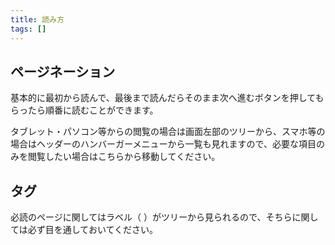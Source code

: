 ```yaml
---
title: 読み方
tags: []
---
```





## ページネーション

基本的に最初から読んで、最後まで読んだらそのまま次へ進むボタンを押してもらったら順番に読むことができます。

タブレット・パソコン等からの閲覧の場合は画面左部のツリーから、スマホ等の場合はヘッダーのハンバーガーメニューから一覧も見れますので、必要な項目のみを閲覧したい場合はこちらから移動してください。

## タグ

必読のページに関してはラベル（ <AstroIcon name="ic:round-new-releases" class="text-red-400 dark:text-red-500" /> ）がツリーから見られるので、そちらに関しては必ず目を通しておいてください。
